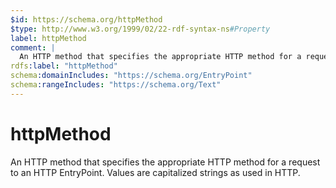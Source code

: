 ```yaml
---
$id: https://schema.org/httpMethod
$type: http://www.w3.org/1999/02/22-rdf-syntax-ns#Property
label: httpMethod
comment: |
  An HTTP method that specifies the appropriate HTTP method for a request to an HTTP EntryPoint. Values are capitalized strings as used in HTTP.
rdfs:label: "httpMethod"
schema:domainIncludes: "https://schema.org/EntryPoint"
schema:rangeIncludes: "https://schema.org/Text"
---
```


# httpMethod

An HTTP method that specifies the appropriate HTTP method for a request to an HTTP EntryPoint. Values are capitalized strings as used in HTTP.

